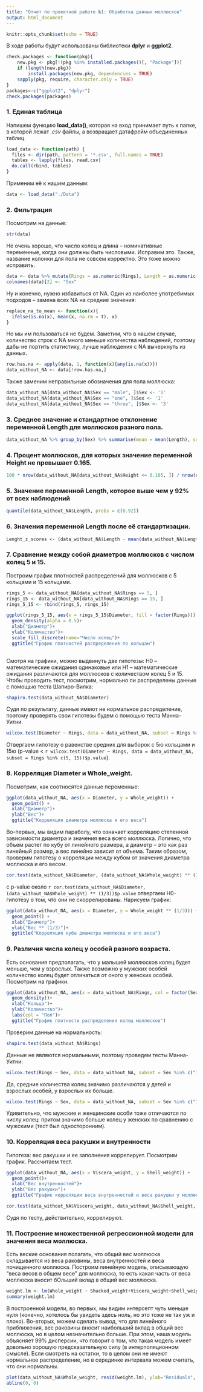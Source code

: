 ```yaml
---
title: "Отчет по проектной работе №1: Обработка данных моллюсков"
output: html_document
---
```


```r
knitr::opts_chunk$set(echo = TRUE)
```
В ходе работы будут использованы библиотеки **dplyr** и **ggplot2**.

```r

check.packages <- function(pkg){
    new.pkg <- pkg[!(pkg %in% installed.packages()[, "Package"])]
    if (length(new.pkg)) 
        install.packages(new.pkg, dependencies = TRUE)
    sapply(pkg, require, character.only = TRUE)
}
packages<-c("ggplot2", "dplyr")
check.packages(packages)
```

### 1. Единая таблица

Напишем функцию **load_data()**, которая на вход принимает путь к папке, в которой лежат *.csv* файлы, а возвращает датафрейм объединенных таблиц
```r
load_data <- function(path) { 
  files <- dir(path, pattern = '*.csv', full.names = TRUE)
  tables <- lapply(files, read.csv)
  do.call(rbind, tables)
}
```
Применим её к нашим данным:

```r
data <- load_data("./Data")
```

### 2. Фильтрация

Посмотрим на данные:
```r
str(data)
```

Не очень хорошо, что число колец и длина -- номинативные переменные, когда они должны быть числовыми. Исправим это. Также, название колонки для пола не совсем корректно. Это тоже можно исправить.

```r
data <- data %>% mutate(Rings = as.numeric(Rings), Length = as.numeric(Length))
colnames(data)[2] <- "Sex"
```

Ну и конечно, нужно избавиться от NA. Один из наиболее употребимых подходов -- замена всех NA на средние значения:

```r
replace_na_to_mean <- function(x){
  ifelse(is.na(x), mean(x, na.rm = T), x)
}
```

Но мы им пользоваться не будем. Заметим, что в нашем случае, количество строк с NA много меньше количества наблюдений, поэтому дабы не портить статистику, лучше наблюдения с NA вычеркнуть из данных.

```r
row.has.na <- apply(data, 1, function(x){any(is.na(x))})
data_without_NA <- data[!row.has.na,]
```

Также заменим неправильные обозначения для пола моллюска:

```r
data_without_NA[data_without_NA$Sex == "male", ]$Sex <- '1'
data_without_NA[data_without_NA$Sex == "one", ]$Sex <- '1'
data_without_NA[data_without_NA$Sex == "three", ]$Sex <- '3'
```

### 3. Среднее значение и стандартное отклонение переменной Length для моллюсков разного пола.

```r
data_without_NA %>% group_by(Sex) %>% summarise(mean = mean(Length), sd = sd(Length))
```

### 4. Процент моллюсков, для которых значение переменной Height не превышает 0.165.

```r
100 * nrow(data_without_NA[data_without_NA$Height <= 0.165, ]) / nrow(data_without_NA)
```

### 5. Значение переменной Length, которое выше чем у 92% от всех наблюдений

```r
quantile(data_without_NA$Length, probs = c(0.92))
```

### 6. Значения переменной Length после её стандартизации.

```r
Lenght_z_scores <- (data_without_NA$Length - mean(data_without_NA$Length)) / sd(data_without_NA$Length)
```

### 7. Сравнение между собой диаметров моллюсков с числом колец 5 и 15.

Построим график плотностей распределений для моллюсков с 5 кольцами и 15 кольцами. 
```r
rings_5 <- data_without_NA[data_without_NA$Rings == 5, ]
rings_15 <- data_without_NA[data_without_NA$Rings == 15, ]
rings_5_15 <- rbind(rings_5, rings_15)

ggplot(rings_5_15, aes(x = rings_5_15$Diameter, fill = factor(Rings))) +
  geom_density(alpha = 0.5)+
  xlab("Диаметр")+
  ylab("Количество")+
  scale_fill_discrete(name="Число колец")+
  ggtitle("График плотностей распределения по кольцам")
  
```

Смотря на графики, можно выдвинуть две гипотезы: H0 -- математические ожидания одинаковые или H1 -- математические ожидания различаются для моллюсков с количеством колец 5 и 15.
Чтобы проводить тест, посмотрим, нормально ли распределены данные с помощью теста Шапиро-Вилка:

```r
shapiro.test(data_without_NA$Diameter)
```

Судя по результату, данные имеют не нормальное распределение, поэтому проверять свои гипотезы будем с помощью теста Манна-Уитни.

```r
wilcox.test(Diameter ~ Rings, data = data_without_NA, subset = Rings %in% c(5, 15))
```

Отвергаем гипотезу о равенстве средних для выборок с 5ю кольцами и 15ю (p-value < `r wilcox.test(Diameter ~ Rings, data = data_without_NA, subset = Rings %in% c(5, 15))$p.value`).

### 8. Корреляция Diameter и Whole_weight.

Посмотрим, как соотносятся данные переменные:

```r
ggplot(data_without_NA, aes(x = Diameter, y = Whole_weight)) +
  geom_point() +
  xlab("Диаметр")+
  ylab("Вес")+
  ggtitle("Корреляция диаметра моллюска и его веса")
```

Во-первых, мы видим параболу, что означает корреляцию степенной зависимости диаметра и значения веса всего моллюска. Логично, что объем растет по кубу от линейного размера, а диаметр -- это как раз линейный размер, а вес линейно зависит от объема. Таким образом, проверим гипотезу о корреляции между кубом от значения диаметра моллюска и его весом.

```r
cor.test(data_without_NA$Diameter, (data_without_NA$Whole_weight) ** (1/3))
```

с p-value около `r cor.test(data_without_NA$Diameter, (data_without_NA$Whole_weight) ** (1/3))$p.value` отвергаем H0-гипотезу о том, что они не скоррелированы. Нарисуем график:

```r
ggplot(data_without_NA, aes(x = Diameter, y = Whole_weight ** (1/3))) +
  geom_point() +
  xlab("Диаметр")+
  ylab("Вес ** (1/3)")+
  ggtitle("Корреляция куба диаметра моллюска и его веса")
```

### 9. Различия числа колец у особей разного возраста.

Есть основания предполагать, что у малышей моллюсков колец будет меньше, чем у взрослых. Также возможно у мужских особей количество колец будет отличаться от оного у женских особей. Посмотрим на графики.

```r
ggplot(data_without_NA, aes(x = data_without_NA$Rings, col = factor(Sex, labels = c("мужчины", 'женщины', 'дети')))) +
  geom_density()+
  xlab("Кольца")+
  ylab("Количество")+ 
  labs(col = "Пол")+
  ggtitle("График плотности распределения колец моллюсков")
```

Проверим данные на нормальность:

```r
shapiro.test(data_without_NA$Rings)
```

Данные не являются нормальными, поэтому проведем тесты Манна-Уитни:

```r
wilcox.test(Rings ~ Sex, data = data_without_NA, subset = Sex %in% c("1", "3"), alternative='greater')
```

Да, средние количества колец значимо различаются у детей и взрослых особей, у взрослых их больше.

```r
wilcox.test(Rings ~ Sex, data = data_without_NA, subset = Sex %in% c("1", "2"),  alternative="less")
```

Удивительно, что мужские и женщинские особи тоже отличаются по числу колец: притом значимо больше колец у женских по сравнению с мужскими (тест был односторонним).

### 10. Корреляция веса ракушки и внутренности

Гипотеза: вес ракушки и ее заполнения коррелирует. Посмотрим график. Рассчитаем тест.

```r
ggplot(data_without_NA, aes(x = Viscera_weight, y = Shell_weight)) +
  geom_point()+
  xlab("Вес внутренностей")+
  ylab("Вес ракушки")+ 
  ggtitle("График корреляции веса внутренностей и веса ракушки у моллюсков")
```

```r
cor.test(data_without_NA$Viscera_weight, data_without_NA$Shell_weight, method = "spearm")
```
Судя по тесту, действительно, коррелируют.

### 11. Построение множественной регрессионной модели для значения веса моллюска.

Есть веские основания полагать, что общий вес моллюска складывается из веса раковины, веса внутренностей и веса почищенного моллюска. Построим линейную модель, описывающую "веса весов в общем весе" для моллюска, то есть какая часть от веса моллюска вносит бОльший вклад в общий вес моллюска. 

```r
weight.lm <- lm(Whole_weight ~ Shucked_weight+Viscera_weight+Shell_weight, data_without_NA)
summary(weight.lm)
```

В построенной модели, во первых, мы видим интерсепт чуть меньше нуля (конечно, хотелось бы увидеть здесь ноль, но это тоже не так уж и плохо). Во-вторых, можем сделать вывод, что для линейного приближения, вес раковины вносит наибольший вклад в общий вес моллюска, но в целом незначительно больше. При этом, наша модель объясняет 99% дисперсии, что говорит о том, что такая модель имеет довольно хорошую предсказательную силу (в интерполяционном смысле). Если смотреть на остатки, то в целом они не имеют нормальное распределение, но в серединке интервала можем считать, что они нормальны. 

```r
plot(data_without_NA$Whole_weight, resid(weight.lm), ylab="Residuals", xlab="Whole weight") 
abline(0, 0)  
```